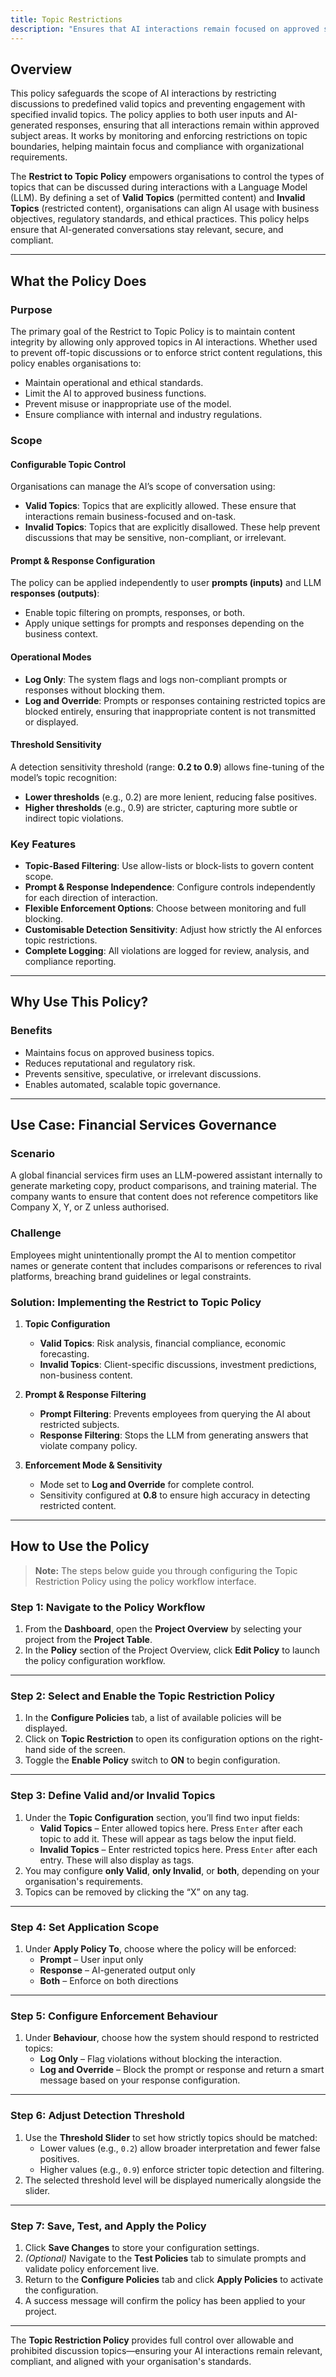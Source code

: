 ```yaml
---
title: Topic Restrictions
description: "Ensures that AI interactions remain focused on approved subjects, preventing discussions outside defined boundaries."
---
```


## Overview

This policy safeguards the scope of AI interactions by restricting discussions to predefined valid topics and preventing engagement with specified invalid topics. The policy applies to both user inputs and AI-generated responses, ensuring that all interactions remain within approved subject areas. It works by monitoring and enforcing restrictions on topic boundaries, helping maintain focus and compliance with organizational requirements.

The **Restrict to Topic Policy** empowers organisations to control the types of topics that can be discussed during interactions with a Language Model (LLM). By defining a set of **Valid Topics** (permitted content) and **Invalid Topics** (restricted content), organisations can align AI usage with business objectives, regulatory standards, and ethical practices. This policy helps ensure that AI-generated conversations stay relevant, secure, and compliant.

---

## What the Policy Does

### Purpose

The primary goal of the Restrict to Topic Policy is to maintain content integrity by allowing only approved topics in AI interactions. Whether used to prevent off-topic discussions or to enforce strict content regulations, this policy enables organisations to:

- Maintain operational and ethical standards.
- Limit the AI to approved business functions.
- Prevent misuse or inappropriate use of the model.
- Ensure compliance with internal and industry regulations.

### Scope

#### Configurable Topic Control

Organisations can manage the AI’s scope of conversation using:

- **Valid Topics**: Topics that are explicitly allowed. These ensure that interactions remain business-focused and on-task.
- **Invalid Topics**: Topics that are explicitly disallowed. These help prevent discussions that may be sensitive, non-compliant, or irrelevant.

#### Prompt & Response Configuration

The policy can be applied independently to user **prompts (inputs)** and LLM **responses (outputs)**:

- Enable topic filtering on prompts, responses, or both.
- Apply unique settings for prompts and responses depending on the business context.

#### Operational Modes

- **Log Only**: The system flags and logs non-compliant prompts or responses without blocking them.
- **Log and Override**: Prompts or responses containing restricted topics are blocked entirely, ensuring that inappropriate content is not transmitted or displayed.

#### Threshold Sensitivity

A detection sensitivity threshold (range: **0.2 to 0.9**) allows fine-tuning of the model’s topic recognition:

- **Lower thresholds** (e.g., 0.2) are more lenient, reducing false positives.
- **Higher thresholds** (e.g., 0.9) are stricter, capturing more subtle or indirect topic violations.

### Key Features

- **Topic-Based Filtering**: Use allow-lists or block-lists to govern content scope.
- **Prompt & Response Independence**: Configure controls independently for each direction of interaction.
- **Flexible Enforcement Options**: Choose between monitoring and full blocking.
- **Customisable Detection Sensitivity**: Adjust how strictly the AI enforces topic restrictions.
- **Complete Logging**: All violations are logged for review, analysis, and compliance reporting.

---

## Why Use This Policy?

### Benefits

- Maintains focus on approved business topics.
- Reduces reputational and regulatory risk.
- Prevents sensitive, speculative, or irrelevant discussions.
- Enables automated, scalable topic governance.

---

## Use Case: Financial Services Governance

### Scenario

A global financial services firm uses an LLM-powered assistant internally to generate marketing copy, product comparisons, and training material. The company wants to ensure that content does not reference competitors like Company X, Y, or Z unless authorised.

### Challenge

Employees might unintentionally prompt the AI to mention competitor names or generate content that includes comparisons or references to rival platforms, breaching brand guidelines or legal constraints.

### Solution: Implementing the Restrict to Topic Policy

1. **Topic Configuration**  
   - **Valid Topics**: Risk analysis, financial compliance, economic forecasting.  
   - **Invalid Topics**: Client-specific discussions, investment predictions, non-business content.

2. **Prompt & Response Filtering**  
   - **Prompt Filtering**: Prevents employees from querying the AI about restricted subjects.  
   - **Response Filtering**: Stops the LLM from generating answers that violate company policy.

3. **Enforcement Mode & Sensitivity**  
   - Mode set to **Log and Override** for complete control.  
   - Sensitivity configured at **0.8** to ensure high accuracy in detecting restricted content.

---

## How to Use the Policy

> **Note:** The steps below guide you through configuring the Topic Restriction Policy using the policy workflow interface.

### Step 1: Navigate to the Policy Workflow

1. From the **Dashboard**, open the **Project Overview** by selecting your project from the **Project Table**.
2. In the **Policy** section of the Project Overview, click **Edit Policy** to launch the policy configuration workflow.

---

### Step 2: Select and Enable the Topic Restriction Policy

1. In the **Configure Policies** tab, a list of available policies will be displayed.
2. Click on **Topic Restriction** to open its configuration options on the right-hand side of the screen.
3. Toggle the **Enable Policy** switch to **ON** to begin configuration.

---

### Step 3: Define Valid and/or Invalid Topics

1. Under the **Topic Configuration** section, you’ll find two input fields:
   - **Valid Topics** – Enter allowed topics here. Press `Enter` after each topic to add it. These will appear as tags below the input field.
   - **Invalid Topics** – Enter restricted topics here. Press `Enter` after each entry. These will also display as tags.
2. You may configure **only Valid**, **only Invalid**, or **both**, depending on your organisation's requirements.
3. Topics can be removed by clicking the “X” on any tag.

---

### Step 4: Set Application Scope

1. Under **Apply Policy To**, choose where the policy will be enforced:
   - **Prompt** – User input only
   - **Response** – AI-generated output only
   - **Both** – Enforce on both directions

---

### Step 5: Configure Enforcement Behaviour

1. Under **Behaviour**, choose how the system should respond to restricted topics:
   - **Log Only** – Flag violations without blocking the interaction.
   - **Log and Override** – Block the prompt or response and return a smart message based on your response configuration.

---

### Step 6: Adjust Detection Threshold

1. Use the **Threshold Slider** to set how strictly topics should be matched:
   - Lower values (e.g., `0.2`) allow broader interpretation and fewer false positives.
   - Higher values (e.g., `0.9`) enforce stricter topic detection and filtering.
2. The selected threshold level will be displayed numerically alongside the slider.

---

### Step 7: Save, Test, and Apply the Policy

1. Click **Save Changes** to store your configuration settings.
2. *(Optional)* Navigate to the **Test Policies** tab to simulate prompts and validate policy enforcement live.
3. Return to the **Configure Policies** tab and click **Apply Policies** to activate the configuration.
4. A success message will confirm the policy has been applied to your project.

---

The **Topic Restriction Policy** provides full control over allowable and prohibited discussion topics—ensuring your AI interactions remain relevant, compliant, and aligned with your organisation's standards.
